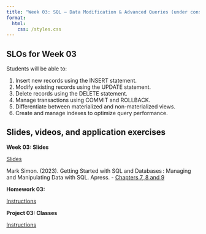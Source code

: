```yaml
---
title: "Week 03: SQL – Data Modification & Advanced Queries (under construction)"
format: 
  html:
    css: /styles.css
---
```


## SLOs for Week 03

Students will be able to:

1.  Insert new records using the INSERT statement.
2.  Modify existing records using the UPDATE statement.
3.  Delete records using the DELETE statement.
4.  Manage transactions using COMMIT and ROLLBACK.
5.  Differentiate between materialized and non-materialized views.
6.  Create and manage indexes to optimize query performance.

## Slides, videos, and application exercises

::::: slide-deck
**Week 03: Slides**

::: slides
[Slides]()
:::

```{=html}
<!-- ::: starter
[Code](){target="_blank"}
::: -->
```

::: reading
Mark Simon. (2023). Getting Started with SQL and Databases : Managing and Manipulating Data with SQL. Apress. - [Chapters 7, 8 and 9](https://calvin.primo.exlibrisgroup.com/permalink/01CALVIN_INST/1p09kqq/cdi_skillsoft_books24x7_bks000165833){target="_blank"}
:::
:::::

<!-- ## Homework assignments -->

:::: homework
**Homework 03:**

::: instructions
[Instructions](/hws/hw03.qmd)
:::
::::

<!-- ## Lab -->

:::: lab
**Project 03: Classes**

::: instructions
[Instructions](/projects/proj03.qmd)
:::
::::